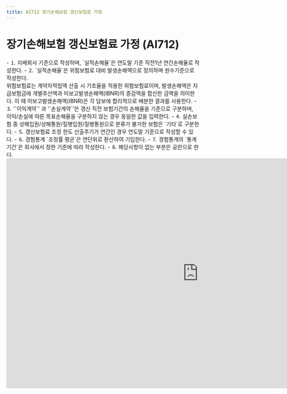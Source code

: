 ```yaml
---
title: AI712 장기손해보험 갱신보험료 가정
---
```

# 장기손해보험 갱신보험료 가정 (AI712)

<Accordion multiple activeIndex={[]}>
<AccordionTab header="[작성 요령]">
- ⒈ 지배회사 기준으로 작성하며, `실적손해율`은 연도말 기준 직전1년 연간손해율로 작성한다.
- ⒉ `실적손해율`은 위험보험료 대비 발생손해액으로 정의하며 원수기준으로 작성한다.<br/>
   위험보험료는 계약자적립액 산출 시 기초율을 적용한 위험보험료이며, 발생손해액은 지급보험금에 개별추산액과 미보고발생손해액(IBNR)의 증감액을 합산한 금액을 의미한다. 이 때 미보고발생손해액(IBNR)은 각 담보에 합리적으로 배분한 결과를 사용한다.
- ⒊ '`이익계약`' 과 '`손실계약`'은 갱신 직전 보험기간의 손해율을 기준으로 구분하며, 이익/손실에 따른 목표손해율을 구분하지 않는 경우 동일한 값을 입력한다.
- ⒋ 실손보험 중 상해입원/상해통원/질병입원/질병통원으로 분류가 불가한 보험은 `기타`로 구분한다.
- ⒌ 갱신보험료 조정 한도 산출주기가 연간인 경우 연도말 기준으로 작성할 수 있다.
- ⒍ 경험통계 `조정률 평균`은 연단위로 환산하여 기입한다.
- ⒎ 경험통계의 `통계기간`은 회사에서 정한 기준에 따라 작성한다.
- ⒏ 해당사항이 없는 부분은 공란으로 한다.

</AccordionTab>
</Accordion>

<br/>

<iframe width="1000" height="600" frameBorder="0" scrolling="no"
src="https://onedrive.live.com/embed?resid=AB5F66CE0CF8D024%2116554&authkey=%21ACzRWZavyE-79hc&em=2
&AllowTyping=True
&wdAllowInteractivity=False&ActiveCell='1-15'!D11&Item='1-15'!A7:P28
&wdHideGridlines=True
&wdDownloadButton=False
&waccluster=PSG3">
</iframe>
